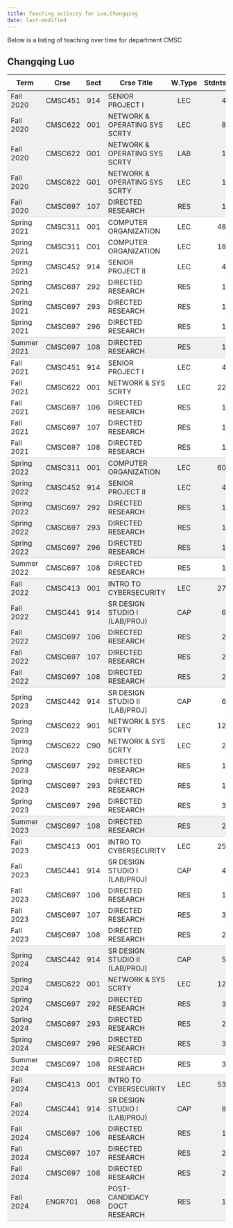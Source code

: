```yaml
---
title: Teaching activity for Luo,Changqing
date: last-modified
---
```


Below is a listing of teaching over time for department CMSC


## Changqing Luo

<style type="text/css">
#T_e8038 table {
  width: 100%;
  border-collapse: collapse;
}
#T_e8038 th {
  text-align: center;
  padding: 8px;
}
#T_e8038 td:nth-child(1) {
  padding-right: 10px;
  text-align: left;
}
#T_e8038 td:nth-child(2) {
  padding-right: 5px;
  text-align: left;
}
#T_e8038  td:nth-child(4) {
  padding-right: 5px;
  text-align: left;
}
#T_e8038 td:nth-child(3) {
  text-align: center;
}
#T_e8038  td:nth-child(5) {
  text-align: center;
}
#T_e8038 td:nth-child(6) {
  text-align: right;
}
#T_e8038  td:nth-child(7) {
  text-align: right;
}
#T_e8038_row0_col0, #T_e8038_row0_col1, #T_e8038_row0_col2, #T_e8038_row0_col3, #T_e8038_row0_col4, #T_e8038_row0_col5, #T_e8038_row0_col6, #T_e8038_row1_col0, #T_e8038_row1_col1, #T_e8038_row1_col2, #T_e8038_row1_col3, #T_e8038_row1_col4, #T_e8038_row1_col5, #T_e8038_row1_col6, #T_e8038_row2_col0, #T_e8038_row2_col1, #T_e8038_row2_col2, #T_e8038_row2_col3, #T_e8038_row2_col4, #T_e8038_row2_col5, #T_e8038_row2_col6, #T_e8038_row3_col0, #T_e8038_row3_col1, #T_e8038_row3_col2, #T_e8038_row3_col3, #T_e8038_row3_col4, #T_e8038_row3_col5, #T_e8038_row3_col6, #T_e8038_row17_col0, #T_e8038_row17_col1, #T_e8038_row17_col2, #T_e8038_row17_col3, #T_e8038_row17_col4, #T_e8038_row17_col5, #T_e8038_row17_col6, #T_e8038_row18_col0, #T_e8038_row18_col1, #T_e8038_row18_col2, #T_e8038_row18_col3, #T_e8038_row18_col4, #T_e8038_row18_col5, #T_e8038_row18_col6, #T_e8038_row19_col0, #T_e8038_row19_col1, #T_e8038_row19_col2, #T_e8038_row19_col3, #T_e8038_row19_col4, #T_e8038_row19_col5, #T_e8038_row19_col6, #T_e8038_row20_col0, #T_e8038_row20_col1, #T_e8038_row20_col2, #T_e8038_row20_col3, #T_e8038_row20_col4, #T_e8038_row20_col5, #T_e8038_row20_col6, #T_e8038_row23_col0, #T_e8038_row23_col1, #T_e8038_row23_col2, #T_e8038_row23_col3, #T_e8038_row23_col4, #T_e8038_row23_col5, #T_e8038_row23_col6, #T_e8038_row24_col0, #T_e8038_row24_col1, #T_e8038_row24_col2, #T_e8038_row24_col3, #T_e8038_row24_col4, #T_e8038_row24_col5, #T_e8038_row24_col6, #T_e8038_row25_col0, #T_e8038_row25_col1, #T_e8038_row25_col2, #T_e8038_row25_col3, #T_e8038_row25_col4, #T_e8038_row25_col5, #T_e8038_row25_col6, #T_e8038_row26_col0, #T_e8038_row26_col1, #T_e8038_row26_col2, #T_e8038_row26_col3, #T_e8038_row26_col4, #T_e8038_row26_col5, #T_e8038_row26_col6, #T_e8038_row40_col0, #T_e8038_row40_col1, #T_e8038_row40_col2, #T_e8038_row40_col3, #T_e8038_row40_col4, #T_e8038_row40_col5, #T_e8038_row40_col6, #T_e8038_row41_col0, #T_e8038_row41_col1, #T_e8038_row41_col2, #T_e8038_row41_col3, #T_e8038_row41_col4, #T_e8038_row41_col5, #T_e8038_row41_col6, #T_e8038_row42_col0, #T_e8038_row42_col1, #T_e8038_row42_col2, #T_e8038_row42_col3, #T_e8038_row42_col4, #T_e8038_row42_col5, #T_e8038_row42_col6, #T_e8038_row43_col0, #T_e8038_row43_col1, #T_e8038_row43_col2, #T_e8038_row43_col3, #T_e8038_row43_col4, #T_e8038_row43_col5, #T_e8038_row43_col6, #T_e8038_row46_col0, #T_e8038_row46_col1, #T_e8038_row46_col2, #T_e8038_row46_col3, #T_e8038_row46_col4, #T_e8038_row46_col5, #T_e8038_row46_col6, #T_e8038_row47_col0, #T_e8038_row47_col1, #T_e8038_row47_col2, #T_e8038_row47_col3, #T_e8038_row47_col4, #T_e8038_row47_col5, #T_e8038_row47_col6, #T_e8038_row48_col0, #T_e8038_row48_col1, #T_e8038_row48_col2, #T_e8038_row48_col3, #T_e8038_row48_col4, #T_e8038_row48_col5, #T_e8038_row48_col6, #T_e8038_row49_col0, #T_e8038_row49_col1, #T_e8038_row49_col2, #T_e8038_row49_col3, #T_e8038_row49_col4, #T_e8038_row49_col5, #T_e8038_row49_col6, #T_e8038_row50_col0, #T_e8038_row50_col1, #T_e8038_row50_col2, #T_e8038_row50_col3, #T_e8038_row50_col4, #T_e8038_row50_col5, #T_e8038_row50_col6 {
  background-color: #f0f0f0;
  border-bottom: none;
}
#T_e8038_row4_col0, #T_e8038_row4_col1, #T_e8038_row4_col2, #T_e8038_row4_col3, #T_e8038_row4_col4, #T_e8038_row4_col5, #T_e8038_row4_col6, #T_e8038_row11_col0, #T_e8038_row11_col1, #T_e8038_row11_col2, #T_e8038_row11_col3, #T_e8038_row11_col4, #T_e8038_row11_col5, #T_e8038_row11_col6, #T_e8038_row21_col0, #T_e8038_row21_col1, #T_e8038_row21_col2, #T_e8038_row21_col3, #T_e8038_row21_col4, #T_e8038_row21_col5, #T_e8038_row21_col6, #T_e8038_row27_col0, #T_e8038_row27_col1, #T_e8038_row27_col2, #T_e8038_row27_col3, #T_e8038_row27_col4, #T_e8038_row27_col5, #T_e8038_row27_col6, #T_e8038_row34_col0, #T_e8038_row34_col1, #T_e8038_row34_col2, #T_e8038_row34_col3, #T_e8038_row34_col4, #T_e8038_row34_col5, #T_e8038_row34_col6, #T_e8038_row44_col0, #T_e8038_row44_col1, #T_e8038_row44_col2, #T_e8038_row44_col3, #T_e8038_row44_col4, #T_e8038_row44_col5, #T_e8038_row44_col6, #T_e8038_row51_col0, #T_e8038_row51_col1, #T_e8038_row51_col2, #T_e8038_row51_col3, #T_e8038_row51_col4, #T_e8038_row51_col5, #T_e8038_row51_col6 {
  background-color: #f0f0f0;
  border-bottom: 1px solid #ccc;
}
#T_e8038_row5_col0, #T_e8038_row5_col1, #T_e8038_row5_col2, #T_e8038_row5_col3, #T_e8038_row5_col4, #T_e8038_row5_col5, #T_e8038_row5_col6, #T_e8038_row6_col0, #T_e8038_row6_col1, #T_e8038_row6_col2, #T_e8038_row6_col3, #T_e8038_row6_col4, #T_e8038_row6_col5, #T_e8038_row6_col6, #T_e8038_row7_col0, #T_e8038_row7_col1, #T_e8038_row7_col2, #T_e8038_row7_col3, #T_e8038_row7_col4, #T_e8038_row7_col5, #T_e8038_row7_col6, #T_e8038_row8_col0, #T_e8038_row8_col1, #T_e8038_row8_col2, #T_e8038_row8_col3, #T_e8038_row8_col4, #T_e8038_row8_col5, #T_e8038_row8_col6, #T_e8038_row9_col0, #T_e8038_row9_col1, #T_e8038_row9_col2, #T_e8038_row9_col3, #T_e8038_row9_col4, #T_e8038_row9_col5, #T_e8038_row9_col6, #T_e8038_row12_col0, #T_e8038_row12_col1, #T_e8038_row12_col2, #T_e8038_row12_col3, #T_e8038_row12_col4, #T_e8038_row12_col5, #T_e8038_row12_col6, #T_e8038_row13_col0, #T_e8038_row13_col1, #T_e8038_row13_col2, #T_e8038_row13_col3, #T_e8038_row13_col4, #T_e8038_row13_col5, #T_e8038_row13_col6, #T_e8038_row14_col0, #T_e8038_row14_col1, #T_e8038_row14_col2, #T_e8038_row14_col3, #T_e8038_row14_col4, #T_e8038_row14_col5, #T_e8038_row14_col6, #T_e8038_row15_col0, #T_e8038_row15_col1, #T_e8038_row15_col2, #T_e8038_row15_col3, #T_e8038_row15_col4, #T_e8038_row15_col5, #T_e8038_row15_col6, #T_e8038_row28_col0, #T_e8038_row28_col1, #T_e8038_row28_col2, #T_e8038_row28_col3, #T_e8038_row28_col4, #T_e8038_row28_col5, #T_e8038_row28_col6, #T_e8038_row29_col0, #T_e8038_row29_col1, #T_e8038_row29_col2, #T_e8038_row29_col3, #T_e8038_row29_col4, #T_e8038_row29_col5, #T_e8038_row29_col6, #T_e8038_row30_col0, #T_e8038_row30_col1, #T_e8038_row30_col2, #T_e8038_row30_col3, #T_e8038_row30_col4, #T_e8038_row30_col5, #T_e8038_row30_col6, #T_e8038_row31_col0, #T_e8038_row31_col1, #T_e8038_row31_col2, #T_e8038_row31_col3, #T_e8038_row31_col4, #T_e8038_row31_col5, #T_e8038_row31_col6, #T_e8038_row32_col0, #T_e8038_row32_col1, #T_e8038_row32_col2, #T_e8038_row32_col3, #T_e8038_row32_col4, #T_e8038_row32_col5, #T_e8038_row32_col6, #T_e8038_row35_col0, #T_e8038_row35_col1, #T_e8038_row35_col2, #T_e8038_row35_col3, #T_e8038_row35_col4, #T_e8038_row35_col5, #T_e8038_row35_col6, #T_e8038_row36_col0, #T_e8038_row36_col1, #T_e8038_row36_col2, #T_e8038_row36_col3, #T_e8038_row36_col4, #T_e8038_row36_col5, #T_e8038_row36_col6, #T_e8038_row37_col0, #T_e8038_row37_col1, #T_e8038_row37_col2, #T_e8038_row37_col3, #T_e8038_row37_col4, #T_e8038_row37_col5, #T_e8038_row37_col6, #T_e8038_row38_col0, #T_e8038_row38_col1, #T_e8038_row38_col2, #T_e8038_row38_col3, #T_e8038_row38_col4, #T_e8038_row38_col5, #T_e8038_row38_col6 {
  background-color: #ffffff;
  border-bottom: none;
}
#T_e8038_row10_col0, #T_e8038_row10_col1, #T_e8038_row10_col2, #T_e8038_row10_col3, #T_e8038_row10_col4, #T_e8038_row10_col5, #T_e8038_row10_col6, #T_e8038_row16_col0, #T_e8038_row16_col1, #T_e8038_row16_col2, #T_e8038_row16_col3, #T_e8038_row16_col4, #T_e8038_row16_col5, #T_e8038_row16_col6, #T_e8038_row22_col0, #T_e8038_row22_col1, #T_e8038_row22_col2, #T_e8038_row22_col3, #T_e8038_row22_col4, #T_e8038_row22_col5, #T_e8038_row22_col6, #T_e8038_row33_col0, #T_e8038_row33_col1, #T_e8038_row33_col2, #T_e8038_row33_col3, #T_e8038_row33_col4, #T_e8038_row33_col5, #T_e8038_row33_col6, #T_e8038_row39_col0, #T_e8038_row39_col1, #T_e8038_row39_col2, #T_e8038_row39_col3, #T_e8038_row39_col4, #T_e8038_row39_col5, #T_e8038_row39_col6, #T_e8038_row45_col0, #T_e8038_row45_col1, #T_e8038_row45_col2, #T_e8038_row45_col3, #T_e8038_row45_col4, #T_e8038_row45_col5, #T_e8038_row45_col6 {
  background-color: #ffffff;
  border-bottom: 1px solid #ccc;
}
</style>
<table id="T_e8038">
  <thead>
    <tr>
      <th id="T_e8038_level0_col0" class="col_heading level0 col0" >Term</th>
      <th id="T_e8038_level0_col1" class="col_heading level0 col1" >Crse</th>
      <th id="T_e8038_level0_col2" class="col_heading level0 col2" >Sect</th>
      <th id="T_e8038_level0_col3" class="col_heading level0 col3" >Crse Title</th>
      <th id="T_e8038_level0_col4" class="col_heading level0 col4" >W.Type</th>
      <th id="T_e8038_level0_col5" class="col_heading level0 col5" >Stdnts</th>
      <th id="T_e8038_level0_col6" class="col_heading level0 col6" >Hours</th>
    </tr>
  </thead>
  <tbody>
    <tr>
      <td id="T_e8038_row0_col0" class="data row0 col0" >Fall 2020</td>
      <td id="T_e8038_row0_col1" class="data row0 col1" >CMSC451</td>
      <td id="T_e8038_row0_col2" class="data row0 col2" >914</td>
      <td id="T_e8038_row0_col3" class="data row0 col3" >SENIOR PROJECT I</td>
      <td id="T_e8038_row0_col4" class="data row0 col4" >LEC</td>
      <td id="T_e8038_row0_col5" class="data row0 col5" >4</td>
      <td id="T_e8038_row0_col6" class="data row0 col6" >12</td>
    </tr>
    <tr>
      <td id="T_e8038_row1_col0" class="data row1 col0" >Fall 2020</td>
      <td id="T_e8038_row1_col1" class="data row1 col1" >CMSC622</td>
      <td id="T_e8038_row1_col2" class="data row1 col2" >001</td>
      <td id="T_e8038_row1_col3" class="data row1 col3" >NETWORK & OPERATING SYS SCRTY</td>
      <td id="T_e8038_row1_col4" class="data row1 col4" >LEC</td>
      <td id="T_e8038_row1_col5" class="data row1 col5" >8</td>
      <td id="T_e8038_row1_col6" class="data row1 col6" >24</td>
    </tr>
    <tr>
      <td id="T_e8038_row2_col0" class="data row2 col0" >Fall 2020</td>
      <td id="T_e8038_row2_col1" class="data row2 col1" >CMSC622</td>
      <td id="T_e8038_row2_col2" class="data row2 col2" >G01</td>
      <td id="T_e8038_row2_col3" class="data row2 col3" >NETWORK & OPERATING SYS SCRTY</td>
      <td id="T_e8038_row2_col4" class="data row2 col4" >LAB</td>
      <td id="T_e8038_row2_col5" class="data row2 col5" >1</td>
      <td id="T_e8038_row2_col6" class="data row2 col6" >2</td>
    </tr>
    <tr>
      <td id="T_e8038_row3_col0" class="data row3 col0" >Fall 2020</td>
      <td id="T_e8038_row3_col1" class="data row3 col1" >CMSC622</td>
      <td id="T_e8038_row3_col2" class="data row3 col2" >G01</td>
      <td id="T_e8038_row3_col3" class="data row3 col3" >NETWORK & OPERATING SYS SCRTY</td>
      <td id="T_e8038_row3_col4" class="data row3 col4" >LEC</td>
      <td id="T_e8038_row3_col5" class="data row3 col5" >1</td>
      <td id="T_e8038_row3_col6" class="data row3 col6" >2</td>
    </tr>
    <tr>
      <td id="T_e8038_row4_col0" class="data row4 col0" >Fall 2020</td>
      <td id="T_e8038_row4_col1" class="data row4 col1" >CMSC697</td>
      <td id="T_e8038_row4_col2" class="data row4 col2" >107</td>
      <td id="T_e8038_row4_col3" class="data row4 col3" >DIRECTED RESEARCH</td>
      <td id="T_e8038_row4_col4" class="data row4 col4" >RES</td>
      <td id="T_e8038_row4_col5" class="data row4 col5" >1</td>
      <td id="T_e8038_row4_col6" class="data row4 col6" >3</td>
    </tr>
    <tr>
      <td id="T_e8038_row5_col0" class="data row5 col0" >Spring 2021</td>
      <td id="T_e8038_row5_col1" class="data row5 col1" >CMSC311</td>
      <td id="T_e8038_row5_col2" class="data row5 col2" >001</td>
      <td id="T_e8038_row5_col3" class="data row5 col3" >COMPUTER ORGANIZATION</td>
      <td id="T_e8038_row5_col4" class="data row5 col4" >LEC</td>
      <td id="T_e8038_row5_col5" class="data row5 col5" >48</td>
      <td id="T_e8038_row5_col6" class="data row5 col6" >144</td>
    </tr>
    <tr>
      <td id="T_e8038_row6_col0" class="data row6 col0" >Spring 2021</td>
      <td id="T_e8038_row6_col1" class="data row6 col1" >CMSC311</td>
      <td id="T_e8038_row6_col2" class="data row6 col2" >C01</td>
      <td id="T_e8038_row6_col3" class="data row6 col3" >COMPUTER ORGANIZATION</td>
      <td id="T_e8038_row6_col4" class="data row6 col4" >LEC</td>
      <td id="T_e8038_row6_col5" class="data row6 col5" >18</td>
      <td id="T_e8038_row6_col6" class="data row6 col6" >54</td>
    </tr>
    <tr>
      <td id="T_e8038_row7_col0" class="data row7 col0" >Spring 2021</td>
      <td id="T_e8038_row7_col1" class="data row7 col1" >CMSC452</td>
      <td id="T_e8038_row7_col2" class="data row7 col2" >914</td>
      <td id="T_e8038_row7_col3" class="data row7 col3" >SENIOR PROJECT II</td>
      <td id="T_e8038_row7_col4" class="data row7 col4" >LEC</td>
      <td id="T_e8038_row7_col5" class="data row7 col5" >4</td>
      <td id="T_e8038_row7_col6" class="data row7 col6" >12</td>
    </tr>
    <tr>
      <td id="T_e8038_row8_col0" class="data row8 col0" >Spring 2021</td>
      <td id="T_e8038_row8_col1" class="data row8 col1" >CMSC697</td>
      <td id="T_e8038_row8_col2" class="data row8 col2" >292</td>
      <td id="T_e8038_row8_col3" class="data row8 col3" >DIRECTED RESEARCH</td>
      <td id="T_e8038_row8_col4" class="data row8 col4" >RES</td>
      <td id="T_e8038_row8_col5" class="data row8 col5" >1</td>
      <td id="T_e8038_row8_col6" class="data row8 col6" >2</td>
    </tr>
    <tr>
      <td id="T_e8038_row9_col0" class="data row9 col0" >Spring 2021</td>
      <td id="T_e8038_row9_col1" class="data row9 col1" >CMSC697</td>
      <td id="T_e8038_row9_col2" class="data row9 col2" >293</td>
      <td id="T_e8038_row9_col3" class="data row9 col3" >DIRECTED RESEARCH</td>
      <td id="T_e8038_row9_col4" class="data row9 col4" >RES</td>
      <td id="T_e8038_row9_col5" class="data row9 col5" >1</td>
      <td id="T_e8038_row9_col6" class="data row9 col6" >3</td>
    </tr>
    <tr>
      <td id="T_e8038_row10_col0" class="data row10 col0" >Spring 2021</td>
      <td id="T_e8038_row10_col1" class="data row10 col1" >CMSC697</td>
      <td id="T_e8038_row10_col2" class="data row10 col2" >296</td>
      <td id="T_e8038_row10_col3" class="data row10 col3" >DIRECTED RESEARCH</td>
      <td id="T_e8038_row10_col4" class="data row10 col4" >RES</td>
      <td id="T_e8038_row10_col5" class="data row10 col5" >1</td>
      <td id="T_e8038_row10_col6" class="data row10 col6" >6</td>
    </tr>
    <tr>
      <td id="T_e8038_row11_col0" class="data row11 col0" >Summer 2021</td>
      <td id="T_e8038_row11_col1" class="data row11 col1" >CMSC697</td>
      <td id="T_e8038_row11_col2" class="data row11 col2" >108</td>
      <td id="T_e8038_row11_col3" class="data row11 col3" >DIRECTED RESEARCH</td>
      <td id="T_e8038_row11_col4" class="data row11 col4" >RES</td>
      <td id="T_e8038_row11_col5" class="data row11 col5" >1</td>
      <td id="T_e8038_row11_col6" class="data row11 col6" >3</td>
    </tr>
    <tr>
      <td id="T_e8038_row12_col0" class="data row12 col0" >Fall 2021</td>
      <td id="T_e8038_row12_col1" class="data row12 col1" >CMSC451</td>
      <td id="T_e8038_row12_col2" class="data row12 col2" >914</td>
      <td id="T_e8038_row12_col3" class="data row12 col3" >SENIOR PROJECT I</td>
      <td id="T_e8038_row12_col4" class="data row12 col4" >LEC</td>
      <td id="T_e8038_row12_col5" class="data row12 col5" >4</td>
      <td id="T_e8038_row12_col6" class="data row12 col6" >12</td>
    </tr>
    <tr>
      <td id="T_e8038_row13_col0" class="data row13 col0" >Fall 2021</td>
      <td id="T_e8038_row13_col1" class="data row13 col1" >CMSC622</td>
      <td id="T_e8038_row13_col2" class="data row13 col2" >001</td>
      <td id="T_e8038_row13_col3" class="data row13 col3" >NETWORK & SYS SCRTY</td>
      <td id="T_e8038_row13_col4" class="data row13 col4" >LEC</td>
      <td id="T_e8038_row13_col5" class="data row13 col5" >22</td>
      <td id="T_e8038_row13_col6" class="data row13 col6" >66</td>
    </tr>
    <tr>
      <td id="T_e8038_row14_col0" class="data row14 col0" >Fall 2021</td>
      <td id="T_e8038_row14_col1" class="data row14 col1" >CMSC697</td>
      <td id="T_e8038_row14_col2" class="data row14 col2" >106</td>
      <td id="T_e8038_row14_col3" class="data row14 col3" >DIRECTED RESEARCH</td>
      <td id="T_e8038_row14_col4" class="data row14 col4" >RES</td>
      <td id="T_e8038_row14_col5" class="data row14 col5" >1</td>
      <td id="T_e8038_row14_col6" class="data row14 col6" >2</td>
    </tr>
    <tr>
      <td id="T_e8038_row15_col0" class="data row15 col0" >Fall 2021</td>
      <td id="T_e8038_row15_col1" class="data row15 col1" >CMSC697</td>
      <td id="T_e8038_row15_col2" class="data row15 col2" >107</td>
      <td id="T_e8038_row15_col3" class="data row15 col3" >DIRECTED RESEARCH</td>
      <td id="T_e8038_row15_col4" class="data row15 col4" >RES</td>
      <td id="T_e8038_row15_col5" class="data row15 col5" >1</td>
      <td id="T_e8038_row15_col6" class="data row15 col6" >3</td>
    </tr>
    <tr>
      <td id="T_e8038_row16_col0" class="data row16 col0" >Fall 2021</td>
      <td id="T_e8038_row16_col1" class="data row16 col1" >CMSC697</td>
      <td id="T_e8038_row16_col2" class="data row16 col2" >108</td>
      <td id="T_e8038_row16_col3" class="data row16 col3" >DIRECTED RESEARCH</td>
      <td id="T_e8038_row16_col4" class="data row16 col4" >RES</td>
      <td id="T_e8038_row16_col5" class="data row16 col5" >1</td>
      <td id="T_e8038_row16_col6" class="data row16 col6" >6</td>
    </tr>
    <tr>
      <td id="T_e8038_row17_col0" class="data row17 col0" >Spring 2022</td>
      <td id="T_e8038_row17_col1" class="data row17 col1" >CMSC311</td>
      <td id="T_e8038_row17_col2" class="data row17 col2" >001</td>
      <td id="T_e8038_row17_col3" class="data row17 col3" >COMPUTER ORGANIZATION</td>
      <td id="T_e8038_row17_col4" class="data row17 col4" >LEC</td>
      <td id="T_e8038_row17_col5" class="data row17 col5" >60</td>
      <td id="T_e8038_row17_col6" class="data row17 col6" >180</td>
    </tr>
    <tr>
      <td id="T_e8038_row18_col0" class="data row18 col0" >Spring 2022</td>
      <td id="T_e8038_row18_col1" class="data row18 col1" >CMSC452</td>
      <td id="T_e8038_row18_col2" class="data row18 col2" >914</td>
      <td id="T_e8038_row18_col3" class="data row18 col3" >SENIOR PROJECT II</td>
      <td id="T_e8038_row18_col4" class="data row18 col4" >LEC</td>
      <td id="T_e8038_row18_col5" class="data row18 col5" >4</td>
      <td id="T_e8038_row18_col6" class="data row18 col6" >12</td>
    </tr>
    <tr>
      <td id="T_e8038_row19_col0" class="data row19 col0" >Spring 2022</td>
      <td id="T_e8038_row19_col1" class="data row19 col1" >CMSC697</td>
      <td id="T_e8038_row19_col2" class="data row19 col2" >292</td>
      <td id="T_e8038_row19_col3" class="data row19 col3" >DIRECTED RESEARCH</td>
      <td id="T_e8038_row19_col4" class="data row19 col4" >RES</td>
      <td id="T_e8038_row19_col5" class="data row19 col5" >1</td>
      <td id="T_e8038_row19_col6" class="data row19 col6" >2</td>
    </tr>
    <tr>
      <td id="T_e8038_row20_col0" class="data row20 col0" >Spring 2022</td>
      <td id="T_e8038_row20_col1" class="data row20 col1" >CMSC697</td>
      <td id="T_e8038_row20_col2" class="data row20 col2" >293</td>
      <td id="T_e8038_row20_col3" class="data row20 col3" >DIRECTED RESEARCH</td>
      <td id="T_e8038_row20_col4" class="data row20 col4" >RES</td>
      <td id="T_e8038_row20_col5" class="data row20 col5" >1</td>
      <td id="T_e8038_row20_col6" class="data row20 col6" >3</td>
    </tr>
    <tr>
      <td id="T_e8038_row21_col0" class="data row21 col0" >Spring 2022</td>
      <td id="T_e8038_row21_col1" class="data row21 col1" >CMSC697</td>
      <td id="T_e8038_row21_col2" class="data row21 col2" >296</td>
      <td id="T_e8038_row21_col3" class="data row21 col3" >DIRECTED RESEARCH</td>
      <td id="T_e8038_row21_col4" class="data row21 col4" >RES</td>
      <td id="T_e8038_row21_col5" class="data row21 col5" >1</td>
      <td id="T_e8038_row21_col6" class="data row21 col6" >6</td>
    </tr>
    <tr>
      <td id="T_e8038_row22_col0" class="data row22 col0" >Summer 2022</td>
      <td id="T_e8038_row22_col1" class="data row22 col1" >CMSC697</td>
      <td id="T_e8038_row22_col2" class="data row22 col2" >108</td>
      <td id="T_e8038_row22_col3" class="data row22 col3" >DIRECTED RESEARCH</td>
      <td id="T_e8038_row22_col4" class="data row22 col4" >RES</td>
      <td id="T_e8038_row22_col5" class="data row22 col5" >1</td>
      <td id="T_e8038_row22_col6" class="data row22 col6" >3</td>
    </tr>
    <tr>
      <td id="T_e8038_row23_col0" class="data row23 col0" >Fall 2022</td>
      <td id="T_e8038_row23_col1" class="data row23 col1" >CMSC413</td>
      <td id="T_e8038_row23_col2" class="data row23 col2" >001</td>
      <td id="T_e8038_row23_col3" class="data row23 col3" >INTRO TO CYBERSECURITY</td>
      <td id="T_e8038_row23_col4" class="data row23 col4" >LEC</td>
      <td id="T_e8038_row23_col5" class="data row23 col5" >27</td>
      <td id="T_e8038_row23_col6" class="data row23 col6" >81</td>
    </tr>
    <tr>
      <td id="T_e8038_row24_col0" class="data row24 col0" >Fall 2022</td>
      <td id="T_e8038_row24_col1" class="data row24 col1" >CMSC441</td>
      <td id="T_e8038_row24_col2" class="data row24 col2" >914</td>
      <td id="T_e8038_row24_col3" class="data row24 col3" >SR DESIGN STUDIO I (LAB/PROJ)</td>
      <td id="T_e8038_row24_col4" class="data row24 col4" >CAP</td>
      <td id="T_e8038_row24_col5" class="data row24 col5" >6</td>
      <td id="T_e8038_row24_col6" class="data row24 col6" >12</td>
    </tr>
    <tr>
      <td id="T_e8038_row25_col0" class="data row25 col0" >Fall 2022</td>
      <td id="T_e8038_row25_col1" class="data row25 col1" >CMSC697</td>
      <td id="T_e8038_row25_col2" class="data row25 col2" >106</td>
      <td id="T_e8038_row25_col3" class="data row25 col3" >DIRECTED RESEARCH</td>
      <td id="T_e8038_row25_col4" class="data row25 col4" >RES</td>
      <td id="T_e8038_row25_col5" class="data row25 col5" >2</td>
      <td id="T_e8038_row25_col6" class="data row25 col6" >4</td>
    </tr>
    <tr>
      <td id="T_e8038_row26_col0" class="data row26 col0" >Fall 2022</td>
      <td id="T_e8038_row26_col1" class="data row26 col1" >CMSC697</td>
      <td id="T_e8038_row26_col2" class="data row26 col2" >107</td>
      <td id="T_e8038_row26_col3" class="data row26 col3" >DIRECTED RESEARCH</td>
      <td id="T_e8038_row26_col4" class="data row26 col4" >RES</td>
      <td id="T_e8038_row26_col5" class="data row26 col5" >2</td>
      <td id="T_e8038_row26_col6" class="data row26 col6" >6</td>
    </tr>
    <tr>
      <td id="T_e8038_row27_col0" class="data row27 col0" >Fall 2022</td>
      <td id="T_e8038_row27_col1" class="data row27 col1" >CMSC697</td>
      <td id="T_e8038_row27_col2" class="data row27 col2" >108</td>
      <td id="T_e8038_row27_col3" class="data row27 col3" >DIRECTED RESEARCH</td>
      <td id="T_e8038_row27_col4" class="data row27 col4" >RES</td>
      <td id="T_e8038_row27_col5" class="data row27 col5" >2</td>
      <td id="T_e8038_row27_col6" class="data row27 col6" >12</td>
    </tr>
    <tr>
      <td id="T_e8038_row28_col0" class="data row28 col0" >Spring 2023</td>
      <td id="T_e8038_row28_col1" class="data row28 col1" >CMSC442</td>
      <td id="T_e8038_row28_col2" class="data row28 col2" >914</td>
      <td id="T_e8038_row28_col3" class="data row28 col3" >SR DESIGN STUDIO II (LAB/PROJ)</td>
      <td id="T_e8038_row28_col4" class="data row28 col4" >CAP</td>
      <td id="T_e8038_row28_col5" class="data row28 col5" >6</td>
      <td id="T_e8038_row28_col6" class="data row28 col6" >12</td>
    </tr>
    <tr>
      <td id="T_e8038_row29_col0" class="data row29 col0" >Spring 2023</td>
      <td id="T_e8038_row29_col1" class="data row29 col1" >CMSC622</td>
      <td id="T_e8038_row29_col2" class="data row29 col2" >901</td>
      <td id="T_e8038_row29_col3" class="data row29 col3" >NETWORK & SYS SCRTY</td>
      <td id="T_e8038_row29_col4" class="data row29 col4" >LEC</td>
      <td id="T_e8038_row29_col5" class="data row29 col5" >12</td>
      <td id="T_e8038_row29_col6" class="data row29 col6" >36</td>
    </tr>
    <tr>
      <td id="T_e8038_row30_col0" class="data row30 col0" >Spring 2023</td>
      <td id="T_e8038_row30_col1" class="data row30 col1" >CMSC622</td>
      <td id="T_e8038_row30_col2" class="data row30 col2" >C90</td>
      <td id="T_e8038_row30_col3" class="data row30 col3" >NETWORK & SYS SCRTY</td>
      <td id="T_e8038_row30_col4" class="data row30 col4" >LEC</td>
      <td id="T_e8038_row30_col5" class="data row30 col5" >2</td>
      <td id="T_e8038_row30_col6" class="data row30 col6" >6</td>
    </tr>
    <tr>
      <td id="T_e8038_row31_col0" class="data row31 col0" >Spring 2023</td>
      <td id="T_e8038_row31_col1" class="data row31 col1" >CMSC697</td>
      <td id="T_e8038_row31_col2" class="data row31 col2" >292</td>
      <td id="T_e8038_row31_col3" class="data row31 col3" >DIRECTED RESEARCH</td>
      <td id="T_e8038_row31_col4" class="data row31 col4" >RES</td>
      <td id="T_e8038_row31_col5" class="data row31 col5" >1</td>
      <td id="T_e8038_row31_col6" class="data row31 col6" >2</td>
    </tr>
    <tr>
      <td id="T_e8038_row32_col0" class="data row32 col0" >Spring 2023</td>
      <td id="T_e8038_row32_col1" class="data row32 col1" >CMSC697</td>
      <td id="T_e8038_row32_col2" class="data row32 col2" >293</td>
      <td id="T_e8038_row32_col3" class="data row32 col3" >DIRECTED RESEARCH</td>
      <td id="T_e8038_row32_col4" class="data row32 col4" >RES</td>
      <td id="T_e8038_row32_col5" class="data row32 col5" >1</td>
      <td id="T_e8038_row32_col6" class="data row32 col6" >3</td>
    </tr>
    <tr>
      <td id="T_e8038_row33_col0" class="data row33 col0" >Spring 2023</td>
      <td id="T_e8038_row33_col1" class="data row33 col1" >CMSC697</td>
      <td id="T_e8038_row33_col2" class="data row33 col2" >296</td>
      <td id="T_e8038_row33_col3" class="data row33 col3" >DIRECTED RESEARCH</td>
      <td id="T_e8038_row33_col4" class="data row33 col4" >RES</td>
      <td id="T_e8038_row33_col5" class="data row33 col5" >3</td>
      <td id="T_e8038_row33_col6" class="data row33 col6" >18</td>
    </tr>
    <tr>
      <td id="T_e8038_row34_col0" class="data row34 col0" >Summer 2023</td>
      <td id="T_e8038_row34_col1" class="data row34 col1" >CMSC697</td>
      <td id="T_e8038_row34_col2" class="data row34 col2" >108</td>
      <td id="T_e8038_row34_col3" class="data row34 col3" >DIRECTED RESEARCH</td>
      <td id="T_e8038_row34_col4" class="data row34 col4" >RES</td>
      <td id="T_e8038_row34_col5" class="data row34 col5" >2</td>
      <td id="T_e8038_row34_col6" class="data row34 col6" >6</td>
    </tr>
    <tr>
      <td id="T_e8038_row35_col0" class="data row35 col0" >Fall 2023</td>
      <td id="T_e8038_row35_col1" class="data row35 col1" >CMSC413</td>
      <td id="T_e8038_row35_col2" class="data row35 col2" >001</td>
      <td id="T_e8038_row35_col3" class="data row35 col3" >INTRO TO CYBERSECURITY</td>
      <td id="T_e8038_row35_col4" class="data row35 col4" >LEC</td>
      <td id="T_e8038_row35_col5" class="data row35 col5" >25</td>
      <td id="T_e8038_row35_col6" class="data row35 col6" >75</td>
    </tr>
    <tr>
      <td id="T_e8038_row36_col0" class="data row36 col0" >Fall 2023</td>
      <td id="T_e8038_row36_col1" class="data row36 col1" >CMSC441</td>
      <td id="T_e8038_row36_col2" class="data row36 col2" >914</td>
      <td id="T_e8038_row36_col3" class="data row36 col3" >SR DESIGN STUDIO I (LAB/PROJ)</td>
      <td id="T_e8038_row36_col4" class="data row36 col4" >CAP</td>
      <td id="T_e8038_row36_col5" class="data row36 col5" >4</td>
      <td id="T_e8038_row36_col6" class="data row36 col6" >8</td>
    </tr>
    <tr>
      <td id="T_e8038_row37_col0" class="data row37 col0" >Fall 2023</td>
      <td id="T_e8038_row37_col1" class="data row37 col1" >CMSC697</td>
      <td id="T_e8038_row37_col2" class="data row37 col2" >106</td>
      <td id="T_e8038_row37_col3" class="data row37 col3" >DIRECTED RESEARCH</td>
      <td id="T_e8038_row37_col4" class="data row37 col4" >RES</td>
      <td id="T_e8038_row37_col5" class="data row37 col5" >1</td>
      <td id="T_e8038_row37_col6" class="data row37 col6" >2</td>
    </tr>
    <tr>
      <td id="T_e8038_row38_col0" class="data row38 col0" >Fall 2023</td>
      <td id="T_e8038_row38_col1" class="data row38 col1" >CMSC697</td>
      <td id="T_e8038_row38_col2" class="data row38 col2" >107</td>
      <td id="T_e8038_row38_col3" class="data row38 col3" >DIRECTED RESEARCH</td>
      <td id="T_e8038_row38_col4" class="data row38 col4" >RES</td>
      <td id="T_e8038_row38_col5" class="data row38 col5" >3</td>
      <td id="T_e8038_row38_col6" class="data row38 col6" >9</td>
    </tr>
    <tr>
      <td id="T_e8038_row39_col0" class="data row39 col0" >Fall 2023</td>
      <td id="T_e8038_row39_col1" class="data row39 col1" >CMSC697</td>
      <td id="T_e8038_row39_col2" class="data row39 col2" >108</td>
      <td id="T_e8038_row39_col3" class="data row39 col3" >DIRECTED RESEARCH</td>
      <td id="T_e8038_row39_col4" class="data row39 col4" >RES</td>
      <td id="T_e8038_row39_col5" class="data row39 col5" >2</td>
      <td id="T_e8038_row39_col6" class="data row39 col6" >12</td>
    </tr>
    <tr>
      <td id="T_e8038_row40_col0" class="data row40 col0" >Spring 2024</td>
      <td id="T_e8038_row40_col1" class="data row40 col1" >CMSC442</td>
      <td id="T_e8038_row40_col2" class="data row40 col2" >914</td>
      <td id="T_e8038_row40_col3" class="data row40 col3" >SR DESIGN STUDIO II (LAB/PROJ)</td>
      <td id="T_e8038_row40_col4" class="data row40 col4" >CAP</td>
      <td id="T_e8038_row40_col5" class="data row40 col5" >5</td>
      <td id="T_e8038_row40_col6" class="data row40 col6" >10</td>
    </tr>
    <tr>
      <td id="T_e8038_row41_col0" class="data row41 col0" >Spring 2024</td>
      <td id="T_e8038_row41_col1" class="data row41 col1" >CMSC622</td>
      <td id="T_e8038_row41_col2" class="data row41 col2" >001</td>
      <td id="T_e8038_row41_col3" class="data row41 col3" >NETWORK & SYS SCRTY</td>
      <td id="T_e8038_row41_col4" class="data row41 col4" >LEC</td>
      <td id="T_e8038_row41_col5" class="data row41 col5" >12</td>
      <td id="T_e8038_row41_col6" class="data row41 col6" >36</td>
    </tr>
    <tr>
      <td id="T_e8038_row42_col0" class="data row42 col0" >Spring 2024</td>
      <td id="T_e8038_row42_col1" class="data row42 col1" >CMSC697</td>
      <td id="T_e8038_row42_col2" class="data row42 col2" >292</td>
      <td id="T_e8038_row42_col3" class="data row42 col3" >DIRECTED RESEARCH</td>
      <td id="T_e8038_row42_col4" class="data row42 col4" >RES</td>
      <td id="T_e8038_row42_col5" class="data row42 col5" >3</td>
      <td id="T_e8038_row42_col6" class="data row42 col6" >6</td>
    </tr>
    <tr>
      <td id="T_e8038_row43_col0" class="data row43 col0" >Spring 2024</td>
      <td id="T_e8038_row43_col1" class="data row43 col1" >CMSC697</td>
      <td id="T_e8038_row43_col2" class="data row43 col2" >293</td>
      <td id="T_e8038_row43_col3" class="data row43 col3" >DIRECTED RESEARCH</td>
      <td id="T_e8038_row43_col4" class="data row43 col4" >RES</td>
      <td id="T_e8038_row43_col5" class="data row43 col5" >2</td>
      <td id="T_e8038_row43_col6" class="data row43 col6" >6</td>
    </tr>
    <tr>
      <td id="T_e8038_row44_col0" class="data row44 col0" >Spring 2024</td>
      <td id="T_e8038_row44_col1" class="data row44 col1" >CMSC697</td>
      <td id="T_e8038_row44_col2" class="data row44 col2" >296</td>
      <td id="T_e8038_row44_col3" class="data row44 col3" >DIRECTED RESEARCH</td>
      <td id="T_e8038_row44_col4" class="data row44 col4" >RES</td>
      <td id="T_e8038_row44_col5" class="data row44 col5" >3</td>
      <td id="T_e8038_row44_col6" class="data row44 col6" >18</td>
    </tr>
    <tr>
      <td id="T_e8038_row45_col0" class="data row45 col0" >Summer 2024</td>
      <td id="T_e8038_row45_col1" class="data row45 col1" >CMSC697</td>
      <td id="T_e8038_row45_col2" class="data row45 col2" >108</td>
      <td id="T_e8038_row45_col3" class="data row45 col3" >DIRECTED RESEARCH</td>
      <td id="T_e8038_row45_col4" class="data row45 col4" >RES</td>
      <td id="T_e8038_row45_col5" class="data row45 col5" >3</td>
      <td id="T_e8038_row45_col6" class="data row45 col6" >9</td>
    </tr>
    <tr>
      <td id="T_e8038_row46_col0" class="data row46 col0" >Fall 2024</td>
      <td id="T_e8038_row46_col1" class="data row46 col1" >CMSC413</td>
      <td id="T_e8038_row46_col2" class="data row46 col2" >001</td>
      <td id="T_e8038_row46_col3" class="data row46 col3" >INTRO TO CYBERSECURITY</td>
      <td id="T_e8038_row46_col4" class="data row46 col4" >LEC</td>
      <td id="T_e8038_row46_col5" class="data row46 col5" >53</td>
      <td id="T_e8038_row46_col6" class="data row46 col6" >159</td>
    </tr>
    <tr>
      <td id="T_e8038_row47_col0" class="data row47 col0" >Fall 2024</td>
      <td id="T_e8038_row47_col1" class="data row47 col1" >CMSC441</td>
      <td id="T_e8038_row47_col2" class="data row47 col2" >914</td>
      <td id="T_e8038_row47_col3" class="data row47 col3" >SR DESIGN STUDIO I (LAB/PROJ)</td>
      <td id="T_e8038_row47_col4" class="data row47 col4" >CAP</td>
      <td id="T_e8038_row47_col5" class="data row47 col5" >8</td>
      <td id="T_e8038_row47_col6" class="data row47 col6" >16</td>
    </tr>
    <tr>
      <td id="T_e8038_row48_col0" class="data row48 col0" >Fall 2024</td>
      <td id="T_e8038_row48_col1" class="data row48 col1" >CMSC697</td>
      <td id="T_e8038_row48_col2" class="data row48 col2" >106</td>
      <td id="T_e8038_row48_col3" class="data row48 col3" >DIRECTED RESEARCH</td>
      <td id="T_e8038_row48_col4" class="data row48 col4" >RES</td>
      <td id="T_e8038_row48_col5" class="data row48 col5" >1</td>
      <td id="T_e8038_row48_col6" class="data row48 col6" >2</td>
    </tr>
    <tr>
      <td id="T_e8038_row49_col0" class="data row49 col0" >Fall 2024</td>
      <td id="T_e8038_row49_col1" class="data row49 col1" >CMSC697</td>
      <td id="T_e8038_row49_col2" class="data row49 col2" >107</td>
      <td id="T_e8038_row49_col3" class="data row49 col3" >DIRECTED RESEARCH</td>
      <td id="T_e8038_row49_col4" class="data row49 col4" >RES</td>
      <td id="T_e8038_row49_col5" class="data row49 col5" >2</td>
      <td id="T_e8038_row49_col6" class="data row49 col6" >6</td>
    </tr>
    <tr>
      <td id="T_e8038_row50_col0" class="data row50 col0" >Fall 2024</td>
      <td id="T_e8038_row50_col1" class="data row50 col1" >CMSC697</td>
      <td id="T_e8038_row50_col2" class="data row50 col2" >108</td>
      <td id="T_e8038_row50_col3" class="data row50 col3" >DIRECTED RESEARCH</td>
      <td id="T_e8038_row50_col4" class="data row50 col4" >RES</td>
      <td id="T_e8038_row50_col5" class="data row50 col5" >2</td>
      <td id="T_e8038_row50_col6" class="data row50 col6" >12</td>
    </tr>
    <tr>
      <td id="T_e8038_row51_col0" class="data row51 col0" >Fall 2024</td>
      <td id="T_e8038_row51_col1" class="data row51 col1" >ENGR701</td>
      <td id="T_e8038_row51_col2" class="data row51 col2" >068</td>
      <td id="T_e8038_row51_col3" class="data row51 col3" >POST-CANDIDACY DOCT RESEARCH</td>
      <td id="T_e8038_row51_col4" class="data row51 col4" >RES</td>
      <td id="T_e8038_row51_col5" class="data row51 col5" >1</td>
      <td id="T_e8038_row51_col6" class="data row51 col6" >9</td>
    </tr>
  </tbody>
</table>


